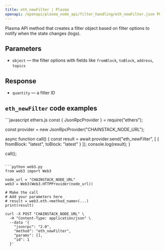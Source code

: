 ```yaml
---
title: eth_newFilter | Plasma
openapi: /openapi/plasma_node_api/filter_handling/eth_newFilter.json POST /be84184cd12967be5a65d06651c60085
---
```


Plasma API method that creates a filter object based on filter options to notify when the state changes (logs).

## Parameters

* `object` — the filter options with fields like `fromBlock`, `toBlock`, `address`, `topics`

## Response

* `quantity` — a filter ID

## `eth_newFilter` code examples

<CodeGroup>
```javascript ethers.js
const { JsonRpcProvider } = require("ethers");

const provider = new JsonRpcProvider("CHAINSTACK_NODE_URL");

async function call() {
  const result = await provider.send("eth_newFilter", [
    {
      fromBlock: "latest",
      toBlock: "latest"
    }
  ]);
  console.log(result);
}

call();
```

```python web3.py
from web3 import Web3

node_url = "CHAINSTACK_NODE_URL"
web3 = Web3(Web3.HTTPProvider(node_url))

# Make the call
# Add your parameters here
# result = web3.eth.<method_name>(...)
print(result)
```

```shell cURL
curl -X POST "CHAINSTACK_NODE_URL" \
  -H "Content-Type: application/json" \
  --data '{
    "jsonrpc": "2.0",
    "method": "eth_newFilter",
    "params": [],
    "id": 1
  }'
```
</CodeGroup>
